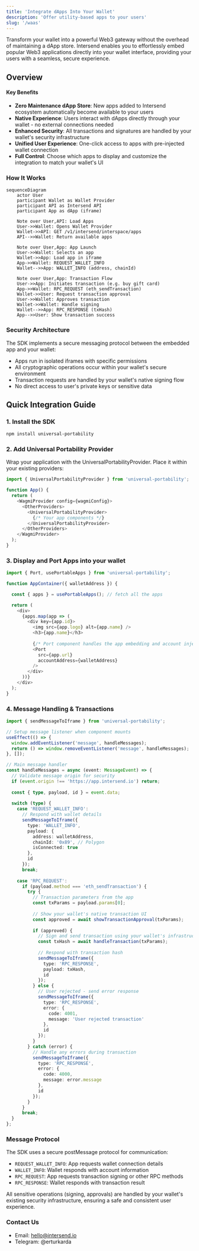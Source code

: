 ```yaml
---
title: 'Integrate dApps Into Your Wallet'
description: 'Offer utility-based apps to your users'
slug: '/waas'
---
```

Transform your wallet into a powerful Web3 gateway without the overhead of maintaining a dApp store. Intersend enables you to effortlessly embed popular Web3 applications directly into your wallet interface, providing your users with a seamless, secure experience.

## Overview

#### Key Benefits

- **Zero Maintenance dApp Store**: New apps added to Intersend ecosystem automatically become available to your users
- **Native Experience**: Users interact with dApps directly through your wallet - no external connections needed
- **Enhanced Security**: All transactions and signatures are handled by your wallet's security infrastructure
- **Unified User Experience**: One-click access to apps with pre-injected wallet connection
- **Full Control**: Choose which apps to display and customize the integration to match your wallet's UI

### How It Works

```mermaid
sequenceDiagram
    actor User
    participant Wallet as Wallet Provider
    participant API as Intersend API
    participant App as dApp (iframe)
    
    Note over User,API: Load Apps
    User->>Wallet: Opens Wallet Provider
    Wallet->>API: GET /v1/intersend/interspace/apps
    API-->>Wallet: Return available apps
    
    Note over User,App: App Launch
    User->>Wallet: Selects an app
    Wallet->>App: Load app in iframe
    App->>Wallet: REQUEST_WALLET_INFO
    Wallet-->>App: WALLET_INFO (address, chainId)
    
    Note over User,App: Transaction Flow
    User->>App: Initiates transaction (e.g. buy gift card)
    App->>Wallet: RPC_REQUEST (eth_sendTransaction)
    Wallet->>User: Request transaction approval
    User->>Wallet: Approves transaction
    Wallet->>Wallet: Handle signing
    Wallet-->>App: RPC_RESPONSE (txHash)
    App-->>User: Show transaction success
```

### Security Architecture

The SDK implements a secure messaging protocol between the embedded app and your wallet:

- Apps run in isolated iframes with specific permissions
- All cryptographic operations occur within your wallet's secure environment
- Transaction requests are handled by your wallet's native signing flow
- No direct access to user's private keys or sensitive data


## Quick Integration Guide

### 1. Install the SDK
```bash
npm install universal-portability
```

### 2. Add Universal Portability Provider
Wrap your application with the UniversalPortabilityProvider. Place it within your existing providers:

```javascript
import { UniversalPortabilityProvider } from 'universal-portability';

function App() {
  return (
    <WagmiProvider config={wagmiConfig}>
      <OtherProviders>
        <UniversalPortabilityProvider>
          {/* Your app components */}
        </UniversalPortabilityProvider>
      </OtherProviders>
    </WagmiProvider>
  );
}
```

### 3. Display and Port Apps into your wallet
```javascript
import { Port, usePortableApps } from 'universal-portability';

function AppContainer({ walletAddress }) {

  const { apps } = usePortableApps(); // fetch all the apps

  return (
    <div>
      {apps.map(app => (
        <div key={app.id}>
          <img src={app.logo} alt={app.name} />
          <h3>{app.name}</h3>
          
          {/* Port component handles the app embedding and account injection */}
          <Port
            src={app.url}
            accountAddress={walletAddress}
          />
        </div>
      ))}
    </div>
  );
}
```

### 4. Message Handling & Transactions
```typescript
import { sendMessageToIframe } from 'universal-portability';

// Setup message listener when component mounts
useEffect(() => {
  window.addEventListener('message', handleMessages);
  return () => window.removeEventListener('message', handleMessages);
}, []);

// Main message handler
const handleMessages = async (event: MessageEvent) => {
  // Validate message origin for security
  if (event.origin !== 'https://app.intersend.io') return;
  
  const { type, payload, id } = event.data;
  
  switch (type) {
    case 'REQUEST_WALLET_INFO':
      // Respond with wallet details
      sendMessageToIframe({
        type: 'WALLET_INFO',
        payload: {
          address: walletAddress,
          chainId: '0x89', // Polygon
          isConnected: true
        },
        id
      });
      break;
      
    case 'RPC_REQUEST':
      if (payload.method === 'eth_sendTransaction') {
        try {
          // Transaction parameters from the app
          const txParams = payload.params[0];
          
          // Show your wallet's native transaction UI
          const approved = await showTransactionApproval(txParams);
          
          if (approved) {
            // Sign and send transaction using your wallet's infrastructure
            const txHash = await handleTransaction(txParams);
            
            // Respond with transaction hash
            sendMessageToIframe({
              type: 'RPC_RESPONSE',
              payload: txHash,
              id
            });
          } else {
            // User rejected - send error response
            sendMessageToIframe({
              type: 'RPC_RESPONSE',
              error: {
                code: 4001,
                message: 'User rejected transaction'
              },
              id
            });
          }
        } catch (error) {
          // Handle any errors during transaction
          sendMessageToIframe({
            type: 'RPC_RESPONSE',
            error: {
              code: 4000,
              message: error.message
            },
            id
          });
        }
      }
      break;
  }
};
```

### Message Protocol
The SDK uses a secure postMessage protocol for communication:
- `REQUEST_WALLET_INFO`: App requests wallet connection details
- `WALLET_INFO`: Wallet responds with account information
- `RPC_REQUEST`: App requests transaction signing or other RPC methods
- `RPC_RESPONSE`: Wallet responds with transaction result

All sensitive operations (signing, approvals) are handled by your wallet's existing security infrastructure, ensuring a safe and consistent user experience.

### Contact Us

- Email: hello@intersend.io
- Telegram: @erturkarda
